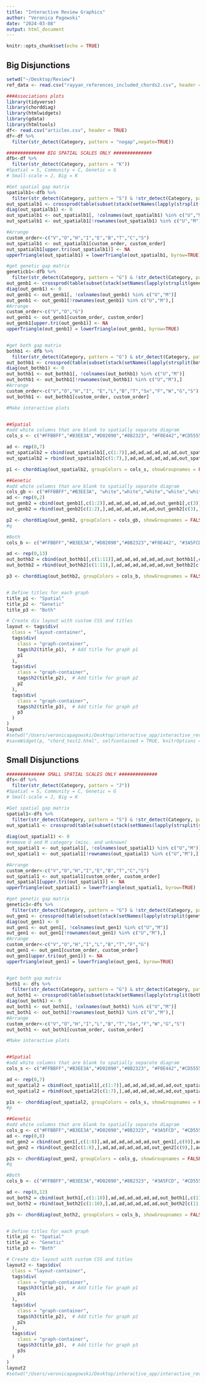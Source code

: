 ```yaml
---
title: "Interactive Review Graphics"
author: "Veronica Pagowski"
date: "2024-03-08"
output: html_document
---
```


```r
knitr::opts_chunk$set(echo = TRUE)
```

## Big Disjunctions
<style>
.layout-container {
    display: flex;
    flex-direction: row;
    margin-left: 0px;
}


.graph-container {
    margin: -100px 30px; /* Adjust margin as needed */
    width: 100%;
    padding:0;
}

.graph-container h2 {
    width: 90%;
    top: 220px; 
    font-style: italic; /* Make the font italicized */
    font-size: 20px; /* Set smaller font size */
}

.graph-container h3 {
    width: 90%;
    top: 690px; 
    font-style: italic; /* Make the font italicized */
    font-size: 20px; /* Set smaller font size */
}
</style>


```r
setwd("~/Desktop/Review")
ref_data <- read.csv("rayyan_references_included_chords2.csv", header = TRUE)

###Associations plots
library(tidyverse)
library(chorddiag)
library(htmlwidgets)
library(gdata)
library(htmltools)
df<- read.csv("articles.csv", header = TRUE)
df<-df %>% 
  filter(str_detect(Category, pattern = "nogap",negate=TRUE))

############## BIG SPATIAL SCALES ONLY ##############
dfb<-df %>% 
  filter(str_detect(Category, pattern = "K"))
#Spatial = S, Community = C, Genetic = G
# Small-scale = J, Big = K

#Get spatial gap matrix
spatialb1<-dfb %>% 
  filter(str_detect(Category, pattern = "S") & !str_detect(Category, pattern = "G"))
out_spatialb1 <- crossprod(table(subset(stack(setNames(lapply(strsplit(spatialb1$Category, "[][]|,\\s*"), trimws), spatialb1$Id))[2:1], nzchar(values))))
diag(out_spatialb1) <- 0
out_spatialb1 <- out_spatialb1[, !colnames(out_spatialb1) %in% c("U","M")] 
out_spatialb1 <- out_spatialb1[!rownames(out_spatialb1) %in% c("U","M"),]

#Arrange 
custom_order<-c("V","O","H","I","E","B","T","C","S")
out_spatialb1 <- out_spatialb1[custom_order, custom_order]
out_spatialb1[upper.tri(out_spatialb1)] <- NA
upperTriangle(out_spatialb1) = lowerTriangle(out_spatialb1, byrow=TRUE)

#get genetic gap matrix
geneticb1<-dfb %>% 
  filter(str_detect(Category, pattern = "G") & !str_detect(Category, pattern = "S"))
out_genb1 <- crossprod(table(subset(stack(setNames(lapply(strsplit(geneticb1$Category,  "[][]|,\\s*"), trimws), geneticb1$Id))[2:1], nzchar(values))))
diag(out_genb1) <- 0
out_genb1 <- out_genb1[, !colnames(out_genb1) %in% c("U","M")] 
out_genb1 <- out_genb1[!rownames(out_genb1) %in% c("U","M"),]
#Arrange 
custom_order<-c("V","O","G")
out_genb1 <- out_genb1[custom_order, custom_order]
out_genb1[upper.tri(out_genb1)] <- NA
upperTriangle(out_genb1) = lowerTriangle(out_genb1, byrow=TRUE)


#get both gap matrix
bothb1 <- dfb %>%
  filter(str_detect(Category, pattern = "G") & str_detect(Category, pattern = "S"))
out_bothb1 <- crossprod(table(subset(stack(setNames(lapply(strsplit(bothb1$Category, "[][]|,\\s*"), trimws), bothb1$Id))[2:1], nzchar(values))))
diag(out_bothb1) <- 0
out_bothb1 <- out_bothb1[, !colnames(out_bothb1) %in% c("U","M")] 
out_bothb1 <- out_bothb1[!rownames(out_bothb1) %in% c("U","M"),]
#Arrange 
custom_order<-c("V","O","H","I", "E","L","B","T","Sx","F","W","G","S")
out_bothb1 <- out_bothb1[custom_order, custom_order]

#Make interactive plots


##Spatial
#add white columns that are blank to spatially separate diagram
cols_s <- c("#FFBBFF","#B3EE3A","#D02090","#8B2323", "#F0E442","#CD5555", "#009E73","white","white","white","white","white","white","#8B008B","#404040","white","white","white","white","white","white")

ad <- rep(0,7)
out_spatialb2 = cbind(out_spatialb1[,c(1:7)],ad,ad,ad,ad,ad,ad,out_spatialb1[,c(8:9)],ad,ad,ad,ad,ad,ad)
out_spatialb2 = rbind(out_spatialb2[c(1:7),],ad,ad,ad,ad,ad,ad,out_spatialb2[c(8:9),],ad,ad,ad,ad,ad,ad)

p1 <- chorddiag(out_spatialb2, groupColors = cols_s, showGroupnames = FALSE,groupPadding = 2,showTooltips = TRUE,showZeroTooltips = FALSE,tickInterval=10,ticklabelFontsize=0,precision=3,groupnamePadding = 0,width = 350, height=350, margin=10)

##Genetic
#add white columns that are blank to spatially separate diagram
cols_gb <- c("#FFBBFF","#B3EE3A", "white","white","white","white","white","white","#00008B","white","white","white","white","white","white")
ad <- rep(0,2)
out_genb2 = cbind(out_genb1[,c(1:2)],ad,ad,ad,ad,ad,ad,out_genb1[,c(3)],ad,ad,ad,ad,ad,ad)
out_genb2 = rbind(out_genb2[c(1:2),],ad,ad,ad,ad,ad,ad,out_genb2[c(3),],ad,ad,ad,ad,ad,ad)

p2 <- chorddiag(out_genb2, groupColors = cols_gb, showGroupnames = FALSE,groupPadding = 2,showTooltips = TRUE,showZeroTooltips = FALSE,tickInterval=10,ticklabelFontsize=0,precision=3,groupnamePadding = 0,width = 350, height=350, margin=10)
#q

#Both
cols_b <- c("#FFBBFF","#B3EE3A","#D02090","#8B2323","#F0E442", "#3A5FCD", "#CD5555","#009E73","#FFA07A","#6EE2FF","#FF7F24", "white","white","white","white","white","white","#00008B","#404040","white","white","white","white","white","white")

ad <- rep(0,13)
out_bothb2 = cbind(out_bothb1[,c(1:11)],ad,ad,ad,ad,ad,ad,out_bothb1[,c(12:13)],ad,ad,ad,ad,ad,ad)
out_bothb2 = rbind(out_bothb2[c(1:11),],ad,ad,ad,ad,ad,ad,out_bothb2[c(12:13),],ad,ad,ad,ad,ad,ad)

p3 <- chorddiag(out_bothb2, groupColors = cols_b, showGroupnames = FALSE,groupPadding = 2,showTooltips = TRUE,showZeroTooltips = FALSE,tickInterval=10,ticklabelFontsize=0, precision=3,groupnamePadding = 0,width = 350, height=350, margin=10)


# Define titles for each graph
title_p1 <- "Spatial"
title_p2 <- "Genetic"
title_p3 <- "Both"

# Create div layout with custom CSS and titles
layout <- tags$div(
  class = "layout-container",
  tags$div(
    class = "graph-container",
    tags$h2(title_p1),  # Add title for graph p1
    p1
  ),
  tags$div(
    class = "graph-container",
    tags$h2(title_p2),  # Add title for graph p2
    p2
  ),
  tags$div(
    class = "graph-container",
    tags$h2(title_p3),  # Add title for graph p3
    p3
  )
)
layout
#setwd("/Users/veronicapagowski/Desktop/interactive_app/interactive_review")
#saveWidget(p, "chord_test2.html", selfcontained = TRUE, knitrOptions = list())

```


## Small Disjunctions
```r

############## SMALL SPATIAL SCALES ONLY ##############
dfs<-df %>% 
  filter(str_detect(Category, pattern = "J"))
#Spatial = S, Community = C, Genetic = G
# Small-scale = J, Big = K

#Get spatial gap matrix
spatial1<-dfs %>% 
  filter(str_detect(Category, pattern = "S") & !str_detect(Category, pattern = "G"))
out_spatial1 <- crossprod(table(subset(stack(setNames(lapply(strsplit(spatial1$Category, 
                                                                      "[][]|,\\s*"), trimws), spatial1$Id))[2:1], nzchar(values))))
diag(out_spatial1) <- 0
#remove U and M category (misc. and unknown)
out_spatial1 <- out_spatial1[, !colnames(out_spatial1) %in% c("U","M")] 
out_spatial1 <- out_spatial1[!rownames(out_spatial1) %in% c("U","M"),]

#Arrange 
custom_order<-c("V","O","H","I","E","B","T","C","S")
out_spatial1 <- out_spatial1[custom_order, custom_order]
out_spatial1[upper.tri(out_spatial1)] <- NA
upperTriangle(out_spatial1) = lowerTriangle(out_spatial1, byrow=TRUE)

#get genetic gap matrix
genetic1<-dfs %>% 
  filter(str_detect(Category, pattern = "G") & !str_detect(Category, pattern = "S"))
out_gen1 <- crossprod(table(subset(stack(setNames(lapply(strsplit(genetic1$Category,  "[][]|,\\s*"), trimws), genetic1$Id))[2:1], nzchar(values))))
diag(out_gen1) <- 0
out_gen1 <- out_gen1[, !colnames(out_gen1) %in% c("U","M")] 
out_gen1 <- out_gen1[!rownames(out_gen1) %in% c("U","M"),]
#Arrange 
custom_order<-c("V","O","H","I","L","B","T","F","G")
out_gen1 <- out_gen1[custom_order, custom_order]
out_gen1[upper.tri(out_gen1)] <- NA
upperTriangle(out_gen1) = lowerTriangle(out_gen1, byrow=TRUE)


#get both gap matrix
both1 <- dfs %>%
  filter(str_detect(Category, pattern = "G") & str_detect(Category, pattern = "S"))
out_both1 <- crossprod(table(subset(stack(setNames(lapply(strsplit(both1$Category, "[][]|,\\s*"), trimws), both1$Id))[2:1], nzchar(values))))
diag(out_both1) <- 0
out_both1 <- out_both1[, !colnames(out_both1) %in% c("U","M")] 
out_both1 <- out_both1[!rownames(out_both1) %in% c("U","M"),]
#Arrange 
custom_order<-c("V","O","H","I","L","B","T","Sx","F","W","G","S")
out_both1 <- out_both1[custom_order, custom_order]

#Make interactive plots


##Spatial
#add white columns that are blank to spatially separate diagram
cols_s <- c("#FFBBFF","#B3EE3A","#D02090","#8B2323", "#F0E442","#CD5555", "#009E73","white","white","white","white","white","white","#8B008B","#404040","white","white","white","white","white","white")

ad <- rep(0,7)
out_spatial2 = cbind(out_spatial1[,c(1:7)],ad,ad,ad,ad,ad,ad,out_spatial1[,c(8:9)],ad,ad,ad,ad,ad,ad)
out_spatial2 = rbind(out_spatial2[c(1:7),],ad,ad,ad,ad,ad,ad,out_spatial2[c(8:9),],ad,ad,ad,ad,ad,ad)

p1s <- chorddiag(out_spatial2, groupColors = cols_s, showGroupnames = FALSE,groupPadding = 2,showTooltips = TRUE,showZeroTooltips = FALSE,precision=3,tickInterval=10,ticklabelFontsize=0,groupnamePadding = 0,width = 350, height=350, margin=10)
#p

##Genetic
#add white columns that are blank to spatially separate diagram
cols_g <- c("#FFBBFF","#B3EE3A","#D02090","#8B2323", "#3A5FCD", "#CD5555","#009E73","#6EE2FF", "white","white","white","white","white","white","#00008B","white","white","white","white","white","white")
ad <- rep(0,8)
out_gen2 = cbind(out_gen1[,c(1:8)],ad,ad,ad,ad,ad,ad,out_gen1[,c(9)],ad,ad,ad,ad,ad,ad)
out_gen2 = rbind(out_gen2[c(1:8),],ad,ad,ad,ad,ad,ad,out_gen2[c(9),],ad,ad,ad,ad,ad,ad)

p2s <- chorddiag(out_gen2, groupColors = cols_g, showGroupnames = FALSE,groupPadding = 2,showTooltips = TRUE,precision=3,showZeroTooltips = FALSE,tickInterval=10,ticklabelFontsize=0,groupnamePadding = 0,width = 350, height=350, margin=10)
#q

#Both
cols_b <- c("#FFBBFF","#B3EE3A","#D02090","#8B2323", "#3A5FCD", "#CD5555","#009E73","#FFA07A","#6EE2FF","#FF7F24", "white","white","white","white","white","white","#00008B","#404040","white","white","white","white","white","white")

ad <- rep(0,12)
out_both2 = cbind(out_both1[,c(1:10)],ad,ad,ad,ad,ad,ad,out_both1[,c(11:12)],ad,ad,ad,ad,ad,ad)
out_both2 = rbind(out_both2[c(1:10),],ad,ad,ad,ad,ad,ad,out_both2[c(11:12),],ad,ad,ad,ad,ad,ad)

p3s <- chorddiag(out_both2, groupColors = cols_b, showGroupnames = FALSE, groupPadding = 2,showTooltips = TRUE,precision=3, showZeroTooltips = FALSE,tickInterval=10,ticklabelFontsize=0,groupnamePadding = 0,width = 350, height=350, margin=10)


# Define titles for each graph
title_p1 <- "Spatial"
title_p2 <- "Genetic"
title_p3 <- "Both"

# Create div layout with custom CSS and titles
layout2 <- tags$div(
  class = "layout-container",
  tags$div(
    class = "graph-container",
    tags$h3(title_p1),  # Add title for graph p1
    p1s
  ),
  tags$div(
    class = "graph-container",
    tags$h3(title_p2),  # Add title for graph p2
    p2s
  ),
  tags$div(
    class = "graph-container",
    tags$h3(title_p3),  # Add title for graph p3
    p3s
  )
)
layout2
#setwd("/Users/veronicapagowski/Desktop/interactive_app/interactive_review")

```

